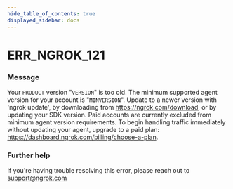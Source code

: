 ```yaml
---
hide_table_of_contents: true
displayed_sidebar: docs
---
```



# ERR_NGROK_121

### Message

Your `PRODUCT` version "`VERSION`" is too old. The minimum supported agent version for your account is "`MINVERSION`". Update to a newer version with 'ngrok update', by downloading from https://ngrok.com/download, or by updating your SDK version. Paid accounts are currently excluded from minimum agent version requirements. To begin handling traffic immediately without updating your agent, upgrade to a paid plan: https://dashboard.ngrok.com/billing/choose-a-plan.

<ErrorDetails error="err_ngrok_121" />

### Further help

If you're having trouble resolving this error, please reach out to [support@ngrok.com](mailto:support@ngrok.com?subject=Help%20with%20ERR_NGROK_121)
